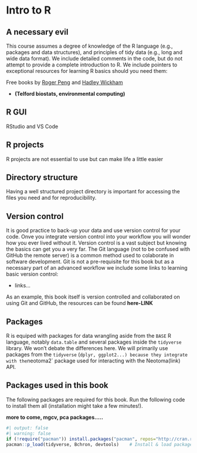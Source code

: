 # Intro to R {#sec-R}

## A necessary evil

This course assumes a degree of knowledge of the R language (e.g., packages and data structures), and principles of tidy data (e.g., long and wide data format). We include detailed comments in the code, but do not attempt to provide a complete introduction to R. We include pointers to exceptional resources for learning R basics should you need them:

Free books by [Roger Peng](https://leanpub.com/bookstore?category=r&type=book&search=peng) and [Hadley Wickham](https://r4ds.hadley.nz/)

- **(Telford biostats, environmental computing)**

## R GUI

RStudio and VS Code

## R projects

R projects are not essential to use but can make life a little easier

## Directory structure

Having a well structured project directory is important for accessing the files you need and for reproducibility.

## Version control

It is good practice to back-up your data and use version control for your code. Onve you integrate version control into your workflow you will wonder how you ever lived without it. Version control is a vast subject but knowing the basics can get you a very far. The Git language (not to be confused with GitHub the remote server) is a common method used to colaborate in software development. Git is not a pre-requisite for this book but as a necessary part of an advanced workflow we include some links to learning basic version control:

- links...

As an example, this book itself is version controlled and collaborated on using Git and GitHub, the resources can be found **here-LINK**


## Packages

R is equiped with packages for data wrangling aside from the `BASE` R language, notably `data.table` and several packages inside the `tidyverse` library. We won't debate the differences here. We will primarily use packages from the `tidyverse` (`dplyr, ggplot2...) because they integrate with the `neotoma2` package used for interacting with the Neotoma(link) API.


## Packages used in this book

The following packages are required for this book. Run the following code to install them all (installation might take a few minutes!).

**more to come, mgcv, pca packages.....**

```r
#| output: false
#| warning: false
if (!require("pacman")) install.packages("pacman", repos="http://cran.r-project.org")
pacman::p_load(tidyverse, Bchron, devtools)    # Install & load packages
```